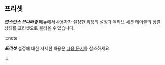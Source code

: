 ## 프리셋

***인스턴스 모니터링*** 메뉴에서 사용자가 설정한 위젯의 설정과 액티브 세션 테이블의 정렬 상태를 프리셋으로 불러올 수 있습니다.

:::note

***프리셋*** 설정에 대한 자세한 내용은 [다음 문서](instance-monitoring#preset)를 참조하세요.

:::